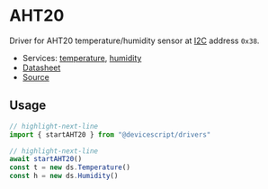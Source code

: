 # AHT20

Driver for AHT20 temperature/humidity sensor at [I2C](/developer/i2c/) address `0x38`.

-   Services: [temperature](/api/clients/temperature/), [humidity](/api/clients/humidity/)
-   [Datasheet](https://asairsensors.com/wp-content/uploads/2021/09/Data-Sheet-AHT20-Humidity-and-Temperature-Sensor-ASAIR-V1.0.03.pdf)
-   [Source](https://github.com/microsoft/devicescript/blob/main/packages/drivers/src/aht20.ts)

## Usage

```ts
// highlight-next-line
import { startAHT20 } from "@devicescript/drivers"

// highlight-next-line
await startAHT20()
const t = new ds.Temperature()
const h = new ds.Humidity()
```
